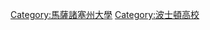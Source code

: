 {{Commons category|Boston University}}
{{Cat main}}

{{DEFAULTSORT:Boston University}}
[[Category:馬薩諸塞州大學|Category:馬薩諸塞州大學]]
[[Category:波士頓高校|Category:波士頓高校]]